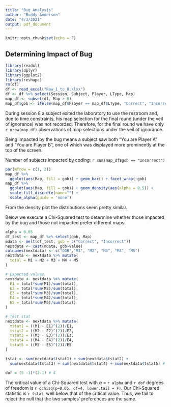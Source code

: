```yaml
---
title: "Bug Analysis"
author: "Buddy Anderson"
date: "4/3/2021"
output: pdf_document
---
```


```r
knitr::opts_chunk$set(echo = F)
```

## Determining Impact of Bug

```r
library(readxl)
library(dplyr)
library(ggplot2)
library(reshape)
rm(df)
df <- read_excel("Raw_1_to_8.xlsx")
df <- df %>% select(Session, Subject, Player, LType, Map)
map_df <- subset(df, Map > 0)
map_df$gob <- ifelse(map_df$Player == map_df$LType, "Correct", "Incorrect")
```

During session 8 a subject exited the laboratory to use the restroom and, due to time constraints, his map selection for the final round (under the veil of ignorance) was not recorded. Therefore, for the final round we have only `r nrow(map_df)` observations of map selections under the veil of ignorance.

Being impacted by the bug means a subject saw both "You are Player A" and "You are Player B", one of which was displayed more prominently at the top of the screen.

Number of subjects impacted by coding: `r sum(map_df$gob == "Incorrect")`

```r
par(mfrow = c(1, 2))
map_df %>%
  ggplot(aes(Map, fill = gob)) + geom_bar() + facet_wrap(~gob)
map_df %>%
  ggplot(aes(Map, fill = gob)) + geom_density(aes(alpha = 0.5)) + 
  scale_fill_discrete(name="") +
  scale_alpha(guide = 'none')
```

From the density plot the distributions seem pretty similar.

Below we execute a Chi-Squared test to determine whether those impacted by the bug and those not impacted prefer different maps.

```r
alpha = 0.05
df_test <- map_df %>% select(gob, Map)
mdata <- melt(df_test, gob = c("Correct", "Incorrect"))
nextdata <- cast(mdata, gob~value)
colnames(nextdata) <- c("GOB","M1", "M2", "M3", "M4", "M5")
nextdata <- nextdata %>% mutate(
  total = M1 + M2 + M3 + M4 + M5
)

# Expected values
nextdata <- nextdata %>% mutate(
  E1 = total*sum(M1)/sum(total),
  E2 = total*sum(M2)/sum(total),
  E3 = total*sum(M3)/sum(total),
  E4 = total*sum(M4)/sum(total),
  E5 = total*sum(M5)/sum(total)
)

# Test stat
nextdata <- nextdata %>% mutate(
  tstat1 = ((M1 - E1)^(2))/E1,
  tstat2 = ((M2 - E2)^(2))/E2,
  tstat3 = ((M3 - E3)^(2))/E3,
  tstat4 = ((M4 - E4)^(2))/E4,
  tstat5 = ((M5 - E5)^(2))/E5
)

tstat <- sum(nextdata$tstat1) + sum(nextdata$tstat2) + 
  sum(nextdata$tstat3) + sum(nextdata$tstat4) + sum(nextdata$tstat5) # 1.18

dof = (5 -1)*(2-1) # 4
```

The critical value of a Chi-Squared test with $\alpha$ = `r alpha` and `r dof` degrees of freedom is `r qchisq(p=0.05, df=4, lower.tail = F)`. Our Chi-Squared statistic is `r tstat`, well below that of the critical value. Thus, we fail to reject the null that the two samples' preferences are the same.




